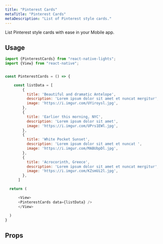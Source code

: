```yaml
---
title: "Pinterest Cards"
metaTitle: "Pinterest Cards"
metaDescription: "List of Pinterest style cards."
---
```



List Pinterest style cards with ease in your Mobile app.

<Images src={PintestCardImg} />

## Usage

```javascript
import {PinterestCards} from "react-native-lights";
import {View} from "react-native";


const PinterestCards = () => {

    const listData = [
        {
          title: 'Beautiful and dramatic Antelope',
          description: 'Lorem ipsum dolor sit amet et nuncat mergitur',
          image: 'https://i.imgur.com/UYiroysl.jpg',
        },
        {
          title: 'Earlier this morning, NYC',
          description: 'Lorem ipsum dolor sit amet',
          image: 'https://i.imgur.com/UPrs1EWl.jpg',
        },
        {
          title: 'White Pocket Sunset',
          description: 'Lorem ipsum dolor sit amet et nuncat ',
          image: 'https://i.imgur.com/MABUbpDl.jpg',
        },
        {
          title: 'Acrocorinth, Greece',
          description: 'Lorem ipsum dolor sit amet et nuncat mergitur',
          image: 'https://i.imgur.com/KZsmUi2l.jpg',
        },
      ]

  return (

      <View>
      <PinterestCards data={listData} />
      </View>
   
  )
}

```

## Props

<Table data={cardData.pinterestCards} />
<br />

<!-- ## Live Editing example

```javascript react-live=true
<button className={"btn btn-default"}>Change my text</button>
``` -->

